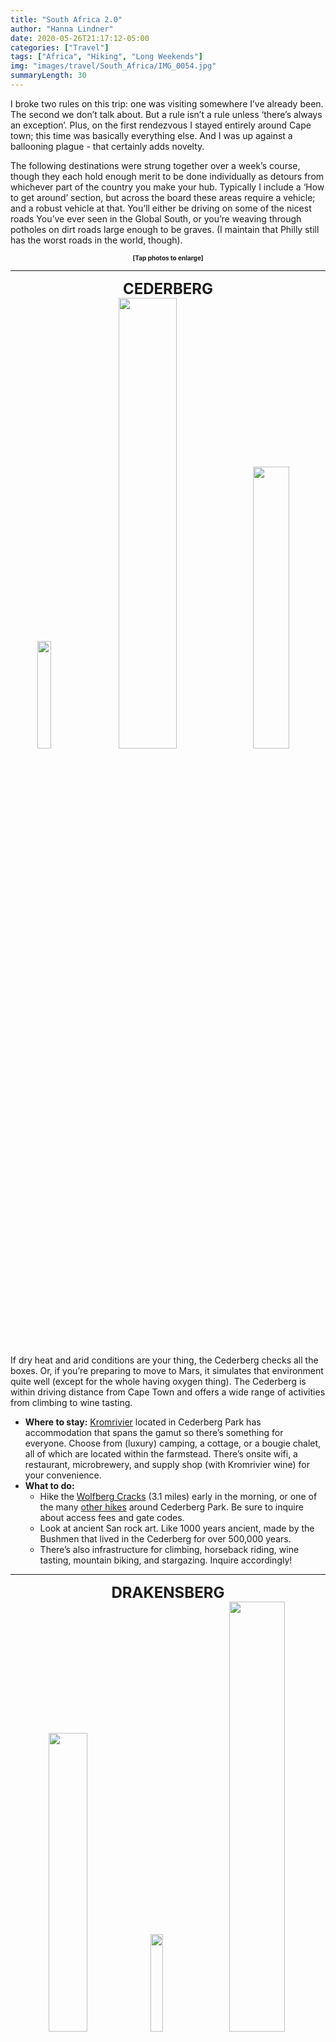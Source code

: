 ```yaml
---
title: "South Africa 2.0"
author: "Hanna Lindner"
date: 2020-05-26T21:17:12-05:00 
categories: ["Travel"]
tags: ["Africa", "Hiking", "Long Weekends"]
img: "images/travel/South_Africa/IMG_0054.jpg"
summaryLength: 30
---
```


I broke two rules on this trip: one was visiting somewhere I've already been. The second we don't talk about. But a rule isn't a rule unless 'there's always an exception'. Plus, on the first rendezvous I stayed entirely around Cape town; this time was basically everything else. And I was up against a ballooning plague - that certainly adds novelty.

The following destinations were strung together over a week's course, though they each hold enough merit to be done individually as detours from whichever part of the country you make your hub. Typically I include a 'How to get around’ section, but across the board these areas require a vehicle; and a robust vehicle at that. You'll either be driving on some of the nicest roads You've ever seen in the Global South, or you're weaving through potholes on dirt roads large enough to be graves. (I maintain that Philly still has the worst roads in the world, though).


<center>
<font size="1">
**[Tap photos to enlarge]**
</font>
</center>

--- 

<center>
<font size="5">
**CEDERBERG**
</font>
</center>
<center>
[![](/images/travel/South_Africa/IMG_3007 2.JPG){ width=21% }](https://www.hannalindner.com/travel/South_Africa/IMG_3007 2.JPG)
[![](/images/travel/South_Africa/IMG_2824.JPG){ width=43% }](https://www.hannalindner.com/travel/South_Africa/IMG_2824.JPG)
[![](/images/travel/South_Africa/IMG_6410.JPG){ width=34% }](https://www.hannalindner.com/travel/South_Africa/IMG_6410.JPG)
</center> 

If dry heat and arid conditions are your thing, the Cederberg checks all the boxes. Or, if you’re preparing to move to Mars, it simulates that environment quite well (except for the whole having oxygen thing). The Cederberg is within driving distance from Cape Town and offers a wide range of activities from climbing to wine tasting.  

- **Where to stay:** [Kromrivier](https://cederbergpark.com/accommodation/) located in Cederberg Park has accommodation that spans the gamut so there's something for everyone. Choose from (luxury) camping, a cottage, or a bougie chalet, all of which are located within the farmstead. There's onsite wifi, a restaurant, microbrewery, and supply shop (with Kromrivier wine) for your convenience.
- **What to do:**
    - Hike the [Wolfberg Cracks](https://www.roadtripryan.com/go/t/other/odds-and-ends-area/wolfberg-cracks-and-wolfberg-arch) (3.1 miles) early in the morning, or one of the many [other hikes](https://cederbergpark.com/activities/hiking/) around Cederberg Park. Be sure to inquire about access fees and gate codes.
    - Look at ancient San rock art. Like 1000 years ancient, made by the Bushmen that lived in the Cederberg for over 500,000 years. 
    - There's also infrastructure for climbing, horseback riding, wine tasting, mountain biking, and stargazing. Inquire accordingly!

---

<center>
<font size="5">
**DRAKENSBERG**
</font>
</center>
<center>
[![](/images/travel/South_Africa/IMG_9869.JPG){ width=35% }](https://www.hannalindner.com/travel/South_Africa/IMG_9869.JPG)
[![](/images/travel/South_Africa/IMG_6693.JPG){ width=20% }](https://www.hannalindner.com/travel/South_Africa/IMG_6693.JPG)
[![](/images/travel/South_Africa/IMG_0148 3.JPG){ width=42% }](https://www.hannalindner.com/travel/South_Africa/IMG_0148 3.JPG)
</center>  

On the other hand if you’re psychotic like me and enjoy humidity (so long as it’s not matched with excessive heat), then the Drakensberg is your place! Located on the opposite coast, it couldn't be more different than the Western Cape: excessively green, wet, and humid.  

- **Where to stay:** 
    - Fancy pants option: [Witsieshoek Mountain Lodge](https://www.witsieshoek.co.za/) also offers accommodation on a sliding scale from 'hikers cabins' to upscale rooms with a view. Truthfully you can't escape the gorgeous views here though. Step outside from anywhere and take in the majesty of the northern Drakensberg mountains and Sentinel Peak. Take advantage of the dining and spa here in between the many hikes at your doorstep. 
    - Budget option: [Amphitheatre Backpackers](http://www.amphibackpackers.com/) caters to a younger crowd and accommodation starts at camping spots and goes up to private rooms. The amenities are not to be overlooked - pool, jacuzzi, sauna, laundry, gift shop, bar, ample common space for socializing, and guided activities just scratch the service. Oh, and spectacular views as the cherry on top!
- **What to do:**
    - [Sentinal Chain Ladder](https://www.witsieshoek.co.za/drakensberg-activities/hiking-trails/chain-ladder-via-sentinel) hike: This solid half-day hike (for those in shape) offers the full spectrum of steep switchbacks, leisurely flat stretches, and fun ladder climbing. Guides can be arranged through Witsieshoek Mountain Lodge.
    - Hike, climb, abseil, trek (and more) with [guided half-day to multi-day excursions](http://www.amphibackpackers.com/activities) organized by Amphitheatre Backpackers. Prices are very reasonable and if you've got the know-how, and don't need a guide, but don't have wheels - they offer shuttles to get you to where you want to be.

---

<center>
<font size="5">
**LESOTHO**
</font>
</center>
<center>
[![](/images/travel/South_Africa/IMG_8732.JPG){ width=31% }](https://www.hannalindner.com/travel/South_Africa/IMG_8732.JPG)
[![](/images/travel/South_Africa/IMG_0145.JPG){ width=21% }](https://www.hannalindner.com/travel/South_Africa/IMG_0145.JPG)
[![](/images/travel/South_Africa/IMG_0828.JPG){ width=43% }](https://www.hannalindner.com/travel/South_Africa/IMG_0828.JPG)
</center> 

And finally, if you want to see an entire country in 24 hours, drive through Lesotho and spend the night in Semonkong! Except don't do this when there's a ballooning pandemic and constant changes in travel restrictions, as border security won't take too kindly to Americans who are awful at preventing transmission of highly contagious viruses...  

- **Where to stay:** [Semonkong Lodge](https://www.semonkonglodge.com/) is one of the coolest places I've ever stayed and I wish I could have stayed a full week. While the drive to the lodge will have you wondering what you've gotten yourself into (and whether your car tires are going to make it out alive), the experience once you've arrived is more than worth it. Rooms are built in the traditional Lesotho style as rondavels made of thatch and stone. The property feels like an enchanted forest, serves the most delectable bread-type thing on the planet, and organizes guided activities that are worth so much more than the minuscule fees they conjure.
- **What to do:**
    - Visit Maletsunyane Falls, one of the the largest waterfalls in Africa
    - Buy yourself a magic blanket, AKA the traditional woolen [Basotho blanket](https://www.aranda.co.za/) worn by Soto people. It may not be quite as magical as Harry Potter's invisibility cloak, but it's damn close. 


---

<center>
[![](/images/travel/South_Africa/IMG_4100.JPG){ width=40% }](https://www.hannalindner.com/travel/South_Africa/IMG_4100.JPG)
</center>
<center>
**I want to acknowledge the past, present, and future generations of the South African and Soto locals, particularly the natives that have looked after and learned from the land for generations. It is their willingness to invite outsiders into their space, their kind hospitality, and enduring wisdom that make experiences like this possible, now and for years to come. Ultimately it is the people, their spirit, and culture that we remember and carry on to the next destination. In deepest gratitude...**
</center>
---